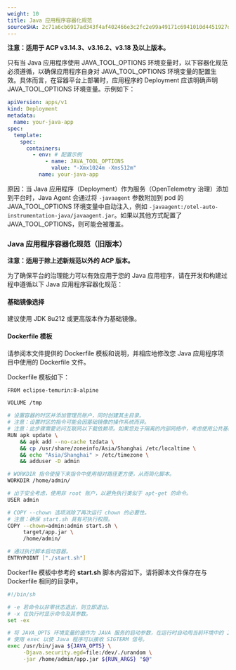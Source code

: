 ```yaml
---
weight: 10
title: Java 应用程序容器化规范
sourceSHA: 2c71a6cb6917ad343f4af402466e3c2fc2e99a49171c6941010d4451927d1d33
---
```


**注意：适用于 ACP v3.14.3、v3.16.2、v3.18 及以上版本。**

只有当 Java 应用程序使用 JAVA\_TOOL\_OPTIONS 环境变量时，以下容器化规范必须遵循，以确保应用程序自身对 JAVA\_TOOL\_OPTIONS 环境变量的配置生效。具体而言，在容器平台上部署时，应用程序的 Deployment 应该明确声明 JAVA\_TOOL\_OPTIONS 环境变量。示例如下：

```yaml
apiVersion: apps/v1
kind: Deployment
metadata:
  name: your-java-app
spec:
  template:
    spec:
      containers:
        - env: # 配置示例
            - name: JAVA_TOOL_OPTIONS
              value: "-Xmx1024m -Xms512m"
          name: your-java-app
```

原因：当 Java 应用程序（Deployment）作为服务（OpenTelemetry 治理）添加到平台时，Java Agent 会通过将 `-javaagent` 参数附加到 pod 的 JAVA\_TOOL\_OPTIONS 环境变量中自动注入，例如 `-javaagent:/otel-auto-instrumentation-java/javaagent.jar`。如果以其他方式配置了 JAVA\_TOOL\_OPTIONS，则可能会被覆盖。

### <span id="java-old">Java 应用程序容器化规范（旧版本）</span>

**注意：适用于除上述新规范以外的 ACP 版本。**

为了确保平台的治理能力可以有效应用于您的 Java 应用程序，请在开发和构建过程中遵循以下 Java 应用程序容器化规范：

#### **基础镜像选择**

建议使用 JDK 8u212 或更高版本作为基础镜像。

#### **Dockerfile 模板**

请参阅本文件提供的 Dockerfile 模板和说明，并相应地修改您 Java 应用程序项目中使用的 Dockerfile 文件。

Dockerfile 模板如下：

```bash
FROM eclipse-temurin:8-alpine

VOLUME /tmp

# 设置容器的时区并添加管理员账户，同时创建其主目录。
# 注意：设置时区的指令可能会因基础镜像的操作系统而异。
# 注意：此步骤需要访问互联网以下载依赖项。如果您处于隔离的内部网络中，考虑使用公共基础镜像以完成此步骤。
RUN apk update \
    && apk add --no-cache tzdata \
    && cp /usr/share/zoneinfo/Asia/Shanghai /etc/localtime \
    && echo "Asia/Shanghai" > /etc/timezone \
    && adduser -D admin

# WORKDIR 指令使接下来指令中使用相对路径更方便，从而简化脚本。
WORKDIR /home/admin/

# 出于安全考虑，使用非 root 账户，以避免执行类似于 apt-get 的命令。
USER admin

# COPY --chown 选项消除了再次运行 chown 的必要性。
# 注意：确保 start.sh 具有可执行权限。
COPY --chown=admin:admin start.sh \
     target/app.jar \
     /home/admin/

# 通过执行脚本启动容器。
ENTRYPOINT ["./start.sh"]
```

Dockerfile 模板中参考的 **start.sh** 脚本内容如下。请将脚本文件保存在与 Dockerfile 相同的目录中。

```bash
#!/bin/sh

# -e 若命令以非零状态退出，则立即退出。
# -x 在执行时显示命令及其参数。
set -ex

# 将 JAVA_OPTS 环境变量的值作为 JAVA 服务的启动参数，在运行时自动用当前环境中的 JAVA_OPTS 环境变量的值进行替换。
# 使用 exec 以使 Java 程序可以接收 SIGTERM 信号。
exec /usr/bin/java ${JAVA_OPTS} \
     -Djava.security.egd=file:/dev/./urandom \
     -jar /home/admin/app.jar ${RUN_ARGS} "$@"
```
